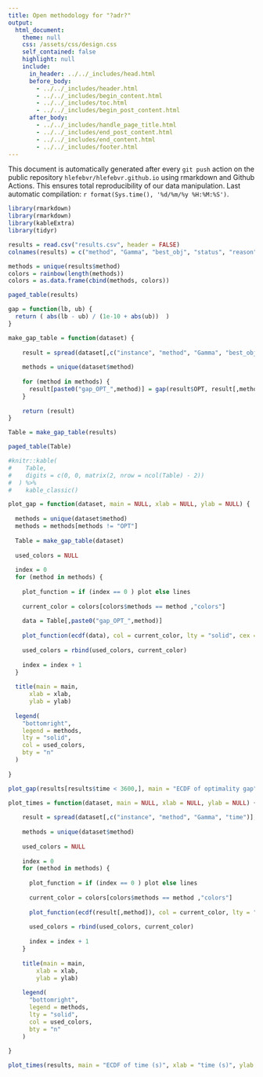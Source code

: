 ```yaml
---
title: Open methodology for "?adr?"
output: 
  html_document:
    theme: null
    css: /assets/css/design.css
    self_contained: false
    highlight: null
    include:
      in_header: ../../_includes/head.html
      before_body:
        - ../../_includes/header.html
        - ../../_includes/begin_content.html
        - ../../_includes/toc.html
        - ../../_includes/begin_post_content.html
      after_body: 
        - ../../_includes/handle_page_title.html
        - ../../_includes/end_post_content.html
        - ../../_includes/end_content.html
        - ../../_includes/footer.html
---
```


<div class="warning">This document is automatically generated after every `git push` action on the public repository `hlefebvr/hlefebvr.github.io` using rmarkdown and Github Actions. This ensures total reproducibility of our data manipulation. Last automatic compilation: `r format(Sys.time(), '%d/%m/%y %H:%M:%S')`.</div>


```r
library(rmarkdown)
library(rmarkdown)
library(kableExtra)
library(tidyr)
```

```r
results = read.csv("results.csv", header = FALSE)
colnames(results) = c("method", "Gamma", "best_obj", "status", "reason", "time", "instance")
```

```r
methods = unique(results$method)
colors = rainbow(length(methods))
colors = as.data.frame(cbind(methods, colors))
```

```r
paged_table(results)
```

```r
gap = function(lb, ub) {
  return ( abs(lb - ub) / (1e-10 + abs(ub))  )
}

make_gap_table = function(dataset) {
  
    result = spread(dataset[,c("instance", "method", "Gamma", "best_obj")], key = method, value = best_obj);
    
    methods = unique(dataset$method)
    
    for (method in methods) {
      result[paste0("gap_OPT_",method)] = gap(result$OPT, result[,method]) * 100
    }
    
    return (result)
}

Table = make_gap_table(results)

paged_table(Table)
```

```r
#knitr::kable(
#    Table,
#    digits = c(0, 0, matrix(2, nrow = ncol(Table) - 2))
#  ) %>%
#    kable_classic()
```

```r
plot_gap = function(dataset, main = NULL, xlab = NULL, ylab = NULL) {
  
  methods = unique(dataset$method)
  methods = methods[methods != "OPT"]
  
  Table = make_gap_table(dataset)
  
  used_colors = NULL
  
  index = 0
  for (method in methods) {
    
    plot_function = if (index == 0 ) plot else lines
    
    current_color = colors[colors$methods == method ,"colors"]
    
    data = Table[,paste0("gap_OPT_",method)]
    
    plot_function(ecdf(data), col = current_color, lty = "solid", cex = 0, main = "", xlab = "", ylab = "", xlim = c(0, 20), ylim = c(0, 1))
    
    used_colors = rbind(used_colors, current_color)
    
    index = index + 1
  }
  
  title(main = main,
      xlab = xlab,
      ylab = ylab)
  
  legend(
    "bottomright",
    legend = methods,
    lty = "solid",
    col = used_colors,
    bty = "n"
  )
  
}

plot_gap(results[results$time < 3600,], main = "ECDF of optimality gap", xlab = "optimality gap (%)", ylab = "portion of instances")
```

```r
plot_times = function(dataset, main = NULL, xlab = NULL, ylab = NULL) {
  
    result = spread(dataset[,c("instance", "method", "Gamma", "time")], key = method, value = time);   
    
    methods = unique(dataset$method)
    
    used_colors = NULL
    
    index = 0
    for (method in methods) {
      
      plot_function = if (index == 0 ) plot else lines
      
      current_color = colors[colors$methods == method ,"colors"]
      
      plot_function(ecdf(result[,method]), col = current_color, lty = "solid", cex = 0, main = "", xlab = "", ylab = "")
      
      used_colors = rbind(used_colors, current_color)
      
      index = index + 1
    }
    
    title(main = main,
        xlab = xlab,
        ylab = ylab)
    
    legend(
      "bottomright",
      legend = methods,
      lty = "solid",
      col = used_colors,
      bty = "n"
    )
    
}

plot_times(results, main = "ECDF of time (s)", xlab = "time (s)", ylab = "portion of instances")

```
